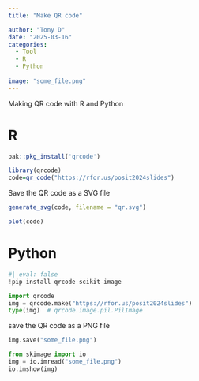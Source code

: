 ```yaml
---
title: "Make QR code"

author: "Tony D"
date: "2025-03-16"
categories: 
  - Tool
  - R
  - Python
  
image: "some_file.png"
---
```


Making QR code with R and Python


# R

```r
pak::pkg_install('qrcode')
```



```r
library(qrcode)
code=qr_code("https://rfor.us/posit2024slides") 
```


Save the QR code as a SVG file

```r
generate_svg(code, filename = "qr.svg")
```


```r
plot(code)
```





# Python

```python
#| eval: false
!pip install qrcode scikit-image
```



```python
import qrcode
img = qrcode.make("https://rfor.us/posit2024slides")
type(img)  # qrcode.image.pil.PilImage
```

save the QR code as a PNG file

```python
img.save("some_file.png")
```

```python
from skimage import io
img = io.imread("some_file.png")
io.imshow(img)
```

